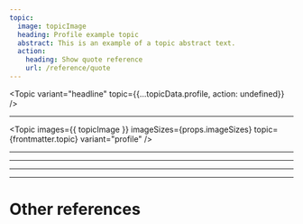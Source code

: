 ```yaml
---
topic:
  image: topicImage
  heading: Profile example topic
  abstract: This is an example of a topic abstract text.
  action:
    heading: Show quote reference
    url: /reference/quote
---
```


<Topic
  variant="headline"
  topic={{...topicData.profile, action: undefined}}
/>

---

<Topic
  images={{ topicImage }}
  imageSizes={props.imageSizes}
  topic={frontmatter.topic}
  variant="profile"
/>

---

<TwoColumnLayout>
  <Topic
    images={{ topicImage }}
    imageSizes={props.imageSizes}
    topic={frontmatter.topic}
    variant="profile"
  />
  <Topic
    images={{ topicImage }}
    imageSizes={props.imageSizes}
    topic={frontmatter.topic}
    variant="profile"
  />
</TwoColumnLayout>

---

<ThreeColumnLayout>
  <Topic
    images={{ topicImage }}
    imageSizes={props.imageSizes}
    topic={frontmatter.topic}
    variant="profile"
  />
  <Topic
    images={{ topicImage }}
    imageSizes={props.imageSizes}
    topic={frontmatter.topic}
    variant="profile"
  />
  <Topic
    images={{ topicImage }}
    imageSizes={props.imageSizes}
    topic={frontmatter.topic}
    variant="profile"
  />
</ThreeColumnLayout>

---

<FourColumnLayout>
  <Topic
    images={{ topicImage }}
    imageSizes={props.imageSizes}
    topic={frontmatter.topic}
    variant="profile"
  />
  <Topic
    images={{ topicImage }}
    imageSizes={props.imageSizes}
    topic={frontmatter.topic}
    variant="profile"
  />
  <Topic
    images={{ topicImage }}
    imageSizes={props.imageSizes}
    topic={frontmatter.topic}
    variant="profile"
  />
  <Topic
    images={{ topicImage }}
    imageSizes={props.imageSizes}
    topic={frontmatter.topic}
    variant="profile"
  />
</FourColumnLayout>

---

# Other references

<TopicList 
  variant="three-column"
  topicVariant="card"
  topics={Object.values(topicData)}
/>
